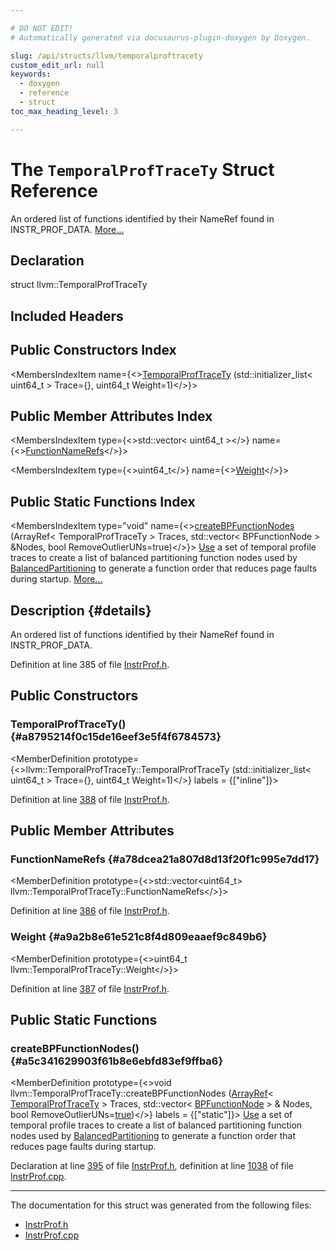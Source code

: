 ```yaml
---

# DO NOT EDIT!
# Automatically generated via docusaurus-plugin-doxygen by Doxygen.

slug: /api/structs/llvm/temporalproftracety
custom_edit_url: null
keywords:
  - doxygen
  - reference
  - struct
toc_max_heading_level: 3

---
```





# The `TemporalProfTraceTy` Struct Reference

<DoxygenPage pluginConfig={pluginConfig}>

An ordered list of functions identified by their NameRef found in INSTR&#95;PROF&#95;DATA. <a href="#details">More...</a>

## Declaration

<CodeBlock>struct llvm::TemporalProfTraceTy</CodeBlock>

## Included Headers

<IncludesList>
<IncludesListItem
  filePath="llvm/ProfileData/InstrProf.h"
  permalink="/docs/api/files/include/include/llvm/include/llvm/profiledata/instrprof-h"
  isLocal="true" />
</IncludesList>

## Public Constructors Index

<MembersIndex>

<MembersIndexItem
  name={<><a href="#a8795214f0c15de16eef3e5f4f6784573">TemporalProfTraceTy</a> (std::initializer&#95;list&lt; uint64&#95;t &gt; Trace=&#123;&#125;, uint64&#95;t Weight=1)</>}>
</MembersIndexItem>

</MembersIndex>

## Public Member Attributes Index

<MembersIndex>

<MembersIndexItem
  type={<>std::vector&lt; uint64&#95;t &gt;</>}
  name={<><a href="#a78dcea21a807d8d13f20f1c995e7dd17">FunctionNameRefs</a></>}>
</MembersIndexItem>

<MembersIndexItem
  type={<>uint64&#95;t</>}
  name={<><a href="#a9a2b8e61e521c8f4d809eaaef9c849b6">Weight</a></>}>
</MembersIndexItem>

</MembersIndex>

## Public Static Functions Index

<MembersIndex>

<MembersIndexItem
  type="void"
  name={<><a href="#a5c341629903f61b8e6ebfd83ef9ffba6">createBPFunctionNodes</a> (ArrayRef&lt; TemporalProfTraceTy &gt; Traces, std::vector&lt; BPFunctionNode &gt; &amp;Nodes, bool RemoveOutlierUNs=true)</>}>
<a href="/docs/api/classes/llvm/use">Use</a> a set of temporal profile traces to create a list of balanced partitioning function nodes used by <a href="/docs/api/classes/llvm/balancedpartitioning">BalancedPartitioning</a> to generate a function order that reduces page faults during startup. <a href="#a5c341629903f61b8e6ebfd83ef9ffba6">More...</a>
</MembersIndexItem>

</MembersIndex>

## Description {#details}

An ordered list of functions identified by their NameRef found in INSTR&#95;PROF&#95;DATA.

Definition at line 385 of file <a href="/docs/api/files/include/include/llvm/include/llvm/profiledata/instrprof-h">InstrProf.h</a>.

<SectionDefinition>

## Public Constructors

### TemporalProfTraceTy() {#a8795214f0c15de16eef3e5f4f6784573}

<MemberDefinition
  prototype={<>llvm::TemporalProfTraceTy::TemporalProfTraceTy (std::initializer&#95;list&lt; uint64&#95;t &gt; Trace=&#123;&#125;, uint64&#95;t Weight=1)</>}
  labels = {["inline"]}>

Definition at line <a href="/docs/api/files/include/include/llvm/include/llvm/profiledata/instrprof-h/#l00388">388</a> of file <a href="/docs/api/files/include/include/llvm/include/llvm/profiledata/instrprof-h">InstrProf.h</a>.
</MemberDefinition>

</SectionDefinition>

<SectionDefinition>

## Public Member Attributes

### FunctionNameRefs {#a78dcea21a807d8d13f20f1c995e7dd17}

<MemberDefinition
  prototype={<>std::vector&lt;uint64&#95;t&gt; llvm::TemporalProfTraceTy::FunctionNameRefs</>}>

Definition at line <a href="/docs/api/files/include/include/llvm/include/llvm/profiledata/instrprof-h/#l00386">386</a> of file <a href="/docs/api/files/include/include/llvm/include/llvm/profiledata/instrprof-h">InstrProf.h</a>.
</MemberDefinition>

### Weight {#a9a2b8e61e521c8f4d809eaaef9c849b6}

<MemberDefinition
  prototype={<>uint64&#95;t llvm::TemporalProfTraceTy::Weight</>}>

Definition at line <a href="/docs/api/files/include/include/llvm/include/llvm/profiledata/instrprof-h/#l00387">387</a> of file <a href="/docs/api/files/include/include/llvm/include/llvm/profiledata/instrprof-h">InstrProf.h</a>.
</MemberDefinition>

</SectionDefinition>

<SectionDefinition>

## Public Static Functions

### createBPFunctionNodes() {#a5c341629903f61b8e6ebfd83ef9ffba6}

<MemberDefinition
  prototype={<>void llvm::TemporalProfTraceTy::createBPFunctionNodes (<a href="/docs/api/classes/llvm/arrayref">ArrayRef</a>&lt; <a href="/docs/api/structs/llvm/temporalproftracety">TemporalProfTraceTy</a> &gt; Traces, std::vector&lt; <a href="/docs/api/classes/llvm/bpfunctionnode">BPFunctionNode</a> &gt; &amp; Nodes, bool RemoveOutlierUNs=<a href="/docs/api/files/lib/lib/analysis/basicaliasanalysis-cpp/#af6d5cafbdfc5313e65d990120021a3ec">true</a>)</>}
  labels = {["static"]}>
<a href="/docs/api/classes/llvm/use">Use</a> a set of temporal profile traces to create a list of balanced partitioning function nodes used by <a href="/docs/api/classes/llvm/balancedpartitioning">BalancedPartitioning</a> to generate a function order that reduces page faults during startup.

Declaration at line <a href="/docs/api/files/include/include/llvm/include/llvm/profiledata/instrprof-h/#l00395">395</a> of file <a href="/docs/api/files/include/include/llvm/include/llvm/profiledata/instrprof-h">InstrProf.h</a>, definition at line <a href="/docs/api/files/lib/lib/profiledata/instrprof-cpp/#l01038">1038</a> of file <a href="/docs/api/files/lib/lib/profiledata/instrprof-cpp">InstrProf.cpp</a>.
</MemberDefinition>

</SectionDefinition>

<hr/>

The documentation for this struct was generated from the following files:

<ul>
<li><a href="/docs/api/files/include/include/llvm/include/llvm/profiledata/instrprof-h">InstrProf.h</a></li>
<li><a href="/docs/api/files/lib/lib/profiledata/instrprof-cpp">InstrProf.cpp</a></li>
</ul>

</DoxygenPage>
